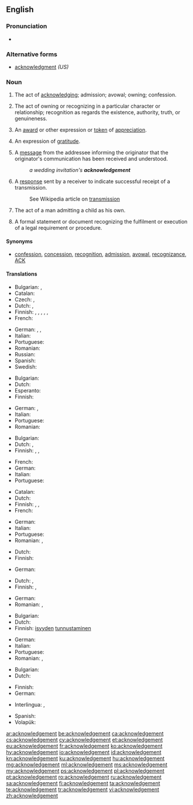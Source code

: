 ==English==

===Pronunciation===
* {{audio|en-us-acknowledgement.ogg|Audio (US)|lang=en}}

===Alternative forms===
* [[acknowledgment]] ''(US)''

===Noun===
{{en-noun}}

# {{label|en|British}} The act of [[acknowledge|acknowledging]]; admission; avowal; owning; confession.
# {{label|en|British}} The act of owning or recognizing in a particular character or relationship; recognition as regards the existence, authority, truth, or genuineness.
# {{label|en|British}} An [[award]] or other expression or [[token]] of [[appreciation]].
# {{label|en|British}} An expression of [[gratitude]].
# {{label|en|British}} A [[message]] from the addressee informing the originator that the originator's communication has been received and understood.
#: ''a wedding invitation's '''acknowledgement'''''
# {{label|en|British|telecommunications|computing|networking}} A [[response]] sent by a receiver to indicate successful receipt of a transmission.
#: See Wikipedia article on [[w:transmission (telecommunications)|transmission]]
# {{label|en|British|legal}} The act of a man admitting a child as his own.
# {{label|en|British|legal}} A formal statement or document recognizing the fulfilment or execution of a legal requirement or procedure.

====Synonyms====
* [[confession]], [[concession]], [[recognition]], [[admission]], [[avowal]], [[recognizance]], [[ACK]]

====Translations====
{{trans-top|act of acknowledging}}
* Bulgarian: {{t+|bg|признание}}, {{t+|bg|потвърждение}}
* Catalan: {{t|ca|reconeixement|m}}
* Czech: {{t|cs|uznání|n}}, {{t|cs|přiznání|n}}
* Dutch: {{t+|nl|erkenning}}, {{t+|nl|bekentenis|f}}
* Finnish: {{t+|fi|tunnustus}}, {{t+|fi|tunnustaminen}}, {{t+|fi|hyväksyntä}}, {{t+|fi|hyväksyminen}}, {{t+|fi|myöntäminen}}, {{t+|fi|omistaminen}}
* French: {{t+|fr|reconnaissance|f}}
{{trans-mid}}
* German: {{t+|de|Anerkennung|f}}, {{t+|de|Bestätigung|f}}, {{t|de|Anerkenntnis|n}}
* Italian: {{t+|it|riconoscimento|m}}
* Portuguese: {{t+|pt|reconhecimento|m}}
* Romanian: {{t+|ro|recunoaștere|f}}
* Russian: {{t+|ru|призна́ние|n}}
* Spanish: {{t+|es|reconocimiento|m}}
* Swedish: {{t+|sv|erkännande}}
{{trans-bottom}}

{{trans-top|act of owning or recognizing in a particular character or relationship}}
* Bulgarian: {{t+|bg|признание}}
* Dutch: {{t+|nl|erkenning|f}}
* Esperanto: {{t|eo|agnosko}}
* Finnish: {{t+|fi|tunnustaminen}}
{{trans-mid}}
* German: {{t+|de|Anerkennung|f}}, {{t|de|Anerkenntnis|n}}
* Italian: {{t+|it|riconoscimento|m}}
* Portuguese: {{t+|pt|reconhecimento|m}}
* Romanian: {{t+|ro|recunoaștere|f}}
{{trans-bottom}}

{{trans-top|award}}
* Bulgarian: {{t+|bg|отличие}}
* Dutch: {{t+|nl|toekenning|f}}, {{t+|nl|erkenning|f}}
* Finnish: {{t|fi|tunnustuspalkinto}}, {{t+|fi|palkinto}}, {{t|fi|huomionosoitus}}
{{trans-mid}}
* French: {{t+|fr|récompense|f}}
* German: {{t+|de|Anerkennung|f}}
* Italian: {{t+|it|riconoscimento|m}}
* Portuguese: {{t+|pt|reconhecimento|m}}
{{trans-bottom}}

{{trans-top|expression of thanks}}
* Catalan: {{t|ca|agraïment|m}}
* Dutch: {{t|nl|erkentelijkheid|f}}
* Finnish: {{t+|fi|tunnustus}}, {{t+|fi|kiitos}}, {{t+|fi|omistuskirjoitus}}
* French: {{t+|fr|remerciement|m}}
{{trans-mid}}
* German: {{t+|de|Anerkennung|f}}
* Italian: {{t+|it|riconoscimento|m}}
* Portuguese: {{t+|pt|reconhecimento|m}}
* Romanian: {{t+|ro|recunoștință|f}}, {{t+|ro|apreciere|f}}
{{trans-bottom}}

{{trans-top|message informing that the originator's communication has been received and understood}}
* Dutch: {{t|nl|ontvangstbevestiging|f}}
* Finnish: {{t+|fi|vastaus}}
{{trans-mid}}
* German: {{t+|de|Quittung|f}}
{{trans-bottom}}

{{trans-top|indication of a successful receipt of a transmission}}
* Dutch: {{t|nl|ontvangstbevestiging|f}}, {{t+|nl|kwitantie|f}}
* Finnish: {{t|fi|vastaanottoilmoitus}}, {{t|fi|kuittaus}}
{{trans-mid}}
* German: {{t+|de|Quittung|f}}
* Romanian: {{t+|ro|chitanță|f}}, {{t+|ro|recipisă|f}}
{{trans-bottom}}

{{trans-top|act of a man admitting a child as his own}}
* Bulgarian: {{t|bg|припознаване}}
* Dutch: {{t+|nl|erkenning|f}}
* Finnish: [[isyys|isyyden]] [[tunnustaminen]]
{{trans-mid}}
* German: {{t+|de|Anerkennung|f}}
* Italian: {{t+|it|riconoscimento|m}}
* Portuguese: {{t+|pt|reconhecimento|m}}
* Romanian: {{t+|ro|recunoaștere|f}}, {{t+|ro|adeverire|f}}
{{trans-bottom}}

{{trans-top|formal statement or document recognizing the fulfilment or execution of a legal requirement or procedure}}
* Bulgarian: {{t+|bg|потвърждение}}
* Dutch: {{t+|nl|bevestiging|f}}
{{trans-mid}}
* Finnish: {{t+|fi|todistus}}
* German: {{t+|de|Bestätigung|f}}
{{trans-bottom}}

{{checktrans-top}}
* Interlingua: {{t-check|ia|admission}}, {{t-check|ia|recognoscimento}}
{{trans-mid}}
* Spanish: {{t-check|es|reconocimiento|m}}
* Volapük: {{t-check|vo|dasev}}
{{trans-bottom}}

[[ar:acknowledgement]]
[[be:acknowledgement]]
[[ca:acknowledgement]]
[[cs:acknowledgement]]
[[cy:acknowledgement]]
[[et:acknowledgement]]
[[eu:acknowledgement]]
[[fr:acknowledgement]]
[[ko:acknowledgement]]
[[hy:acknowledgement]]
[[io:acknowledgement]]
[[id:acknowledgement]]
[[kn:acknowledgement]]
[[ku:acknowledgement]]
[[hu:acknowledgement]]
[[mg:acknowledgement]]
[[ml:acknowledgement]]
[[ms:acknowledgement]]
[[my:acknowledgement]]
[[ps:acknowledgement]]
[[pl:acknowledgement]]
[[pt:acknowledgement]]
[[ro:acknowledgement]]
[[ru:acknowledgement]]
[[sa:acknowledgement]]
[[fi:acknowledgement]]
[[ta:acknowledgement]]
[[te:acknowledgement]]
[[tr:acknowledgement]]
[[vi:acknowledgement]]
[[zh:acknowledgement]]
